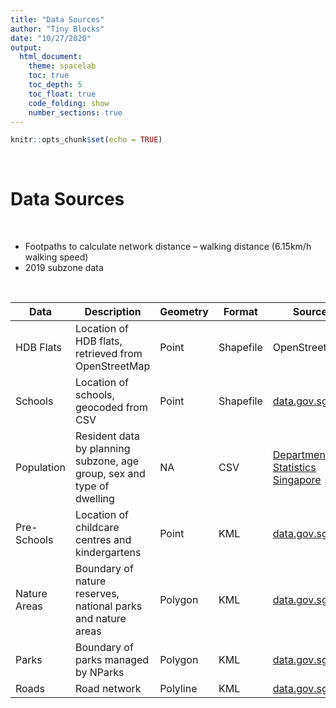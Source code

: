 ```yaml
---
title: "Data Sources"
author: "Tiny Blocks"
date: "10/27/2020"
output: 
  html_document:
    theme: spacelab 
    toc: true
    toc_depth: 5
    toc_float: true
    code_folding: show
    number_sections: true
---
```


```r
knitr::opts_chunk$set(echo = TRUE)
```

<br>

# Data Sources

<br>

* Footpaths to calculate network distance -- walking distance (6.15km/h walking speed)
* 2019 subzone data

<br>

| Data | Description | Geometry | Format | Source |
|------|-------------|----------|--------|--------|
| HDB Flats | Location of HDB flats, retrieved from OpenStreetMap | Point | Shapefile | OpenStreetMap |
| Schools | Location of schools, geocoded from CSV | Point | Shapefile | [data.gov.sg](https://data.gov.sg/dataset/school-directory-and-information) |
| Population | Resident data by planning subzone, age group, sex and type of dwelling | NA | CSV | [Department of Statistics Singapore](https://www.singstat.gov.sg/find-data/search-by-theme/population/geographic-distribution/latest-data) |
| Pre-Schools | Location of childcare centres and kindergartens | Point | KML | [data.gov.sg](https://data.gov.sg/dataset/pre-schools-location) |
| Nature Areas | Boundary of nature reserves, national parks and nature areas | Polygon | KML | [data.gov.sg](https://data.gov.sg/dataset/master-plan-2019-sdcp-nature-boundary-layer) |
| Parks | Boundary of parks managed by NParks | Polygon | KML | [data.gov.sg](https://data.gov.sg/dataset/nparks-parks) |
| Roads | Road network | Polyline | KML | [data.gov.sg](https://data.gov.sg/dataset/master-plan-2019-road-name-layer?resource_id=667b3f04-38d7-4be1-bb0e-6aa4141a03ee) |

